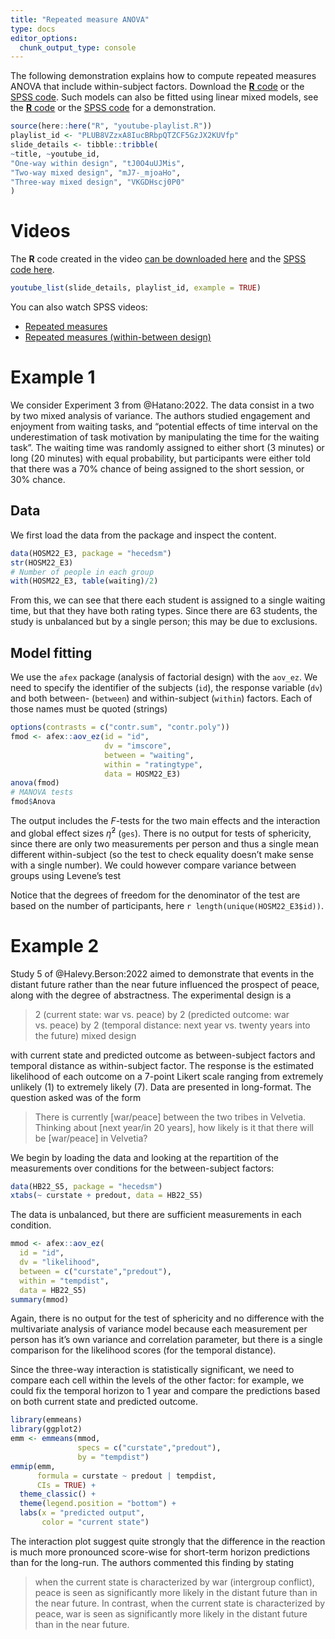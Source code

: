 ```yaml
---
title: "Repeated measure ANOVA"
type: docs
editor_options: 
  chunk_output_type: console
---
```


The following demonstration explains how to compute repeated measures ANOVA that include within-subject factors. Download the [**R** code](/example/repeated.R) or the [SPSS code](/example/repeated.sps). Such models can also be fitted using linear mixed models, see the [**R** code](/example/repeatedwmixedmodels.R) or the [SPSS code](/example/repeatedwmixedmodels.sps) for a demonstration.



```r
source(here::here("R", "youtube-playlist.R"))
playlist_id <- "PLUB8VZzxA8IucBRbpQTZCF5GzJX2KUVfp"
slide_details <- tibble::tribble(
~title, ~youtube_id,
"One-way within design", "tJ0O4uUJMis",
"Two-way mixed design", "mJ7-_mjoaHo",
"Three-way mixed design", "VKGDHscj0P0"
)

```

# Videos

The **R** code created in the video [can be downloaded here](/example/repeated.R) and the [SPSS code here](/example/repeated.sps).

```r
youtube_list(slide_details, playlist_id, example = TRUE)
```

You can also watch SPSS videos:

- [Repeated measures](https://www.youtube.com/watch?v=VPck9Z8m9hc&list=PLUB8VZzxA8Iv41lUAoTRNoat3oCVlFY62)
- [Repeated measures (within-between design)](https://www.youtube.com/watch?v=1eVVFziSN_k&list=PLUB8VZzxA8Iv41lUAoTRNoat3oCVlFY62)

# Example 1

We consider Experiment 3 from @Hatano:2022. The data consist in a two by two mixed analysis of variance. The authors studied engagement and enjoyment from waiting tasks, and "potential effects of time interval on the underestimation of task motivation by manipulating the time for the waiting task". The waiting time was randomly assigned to either short (3 minutes) or long (20 minutes) with equal probability, but participants were either told that there was a 70% chance of being assigned to the short session, or 30% chance.

## Data 

We first load the data from the package and inspect the content.

```r
data(HOSM22_E3, package = "hecedsm")
str(HOSM22_E3)
# Number of people in each group
with(HOSM22_E3, table(waiting)/2)
```

From this, we can see that there each student is assigned to a single waiting time, but that they have both rating types. Since there are 63 students, the study is unbalanced but by a single person; this may be due to exclusions.

## Model fitting

We use the `afex` package (analysis of factorial design) with the `aov_ez`. We need to specify the identifier of the subjects (`id`), the response variable (`dv`) and both between- (`between`) and within-subject (`within`) factors. Each of those names must be quoted (strings)

```r
options(contrasts = c("contr.sum", "contr.poly"))
fmod <- afex::aov_ez(id = "id", 
                     dv = "imscore", 
                     between = "waiting",
                     within = "ratingtype",
                     data = HOSM22_E3)
anova(fmod)
# MANOVA tests
fmod$Anova
```

The output includes the $F$-tests for the two main effects and the interaction and global effect sizes $\widehat{\eta}^2$ (`ges`). There is no output for tests of sphericity, since there are only two measurements per person and thus a single mean different within-subject (so the test to check equality doesn't make sense with a single number). We could however compare variance between groups using Levene's test

Notice that the degrees of freedom for the denominator of the test are based on the number of participants, here `r length(unique(HOSM22_E3$id))`.


# Example 2


Study 5 of @Halevy.Berson:2022 aimed to demonstrate that events in the distant future rather than the near future influenced the prospect of peace, along with the degree of abstractness. The experimental design is a 

> 2 (current state: war vs. peace) by 2 (predicted outcome: war vs. peace) by 2 (temporal distance: next year vs. twenty years into the future) mixed design

with current state and predicted outcome as between-subject factors and temporal distance as within-subject factor. The response is the estimated likelihood of each outcome on a 7-point Likert scale ranging from extremely unlikely (1) to extremely likely (7). Data are presented in long-format. The question asked was of the form 

>There is currently [war/peace] between the two tribes in Velvetia. Thinking about [next year/in 20 years], how likely is it that there will be [war/peace] in Velvetia?


We begin by loading the data and looking at the repartition of the measurements over conditions for the between-subject factors:

```r
data(HB22_S5, package = "hecedsm")
xtabs(~ curstate + predout, data = HB22_S5)
```

The data is unbalanced, but there are sufficient measurements in each condition.

```r
mmod <- afex::aov_ez(
  id = "id",
  dv = "likelihood",
  between = c("curstate","predout"),
  within = "tempdist",
  data = HB22_S5)
summary(mmod)
```

Again, there is no output for the test of sphericity and no difference with the multivariate analysis of variance model because each measurement per person has it's own variance and correlation parameter, but there is a single comparison for the likelihood scores (for the temporal distance).

Since the three-way interaction is statistically significant, we need to compare each cell within the levels of the other factor: for example, we could fix the temporal horizon to 1 year and compare the predictions based on both current state and predicted outcome.

```r
library(emmeans)
library(ggplot2)
emm <- emmeans(mmod, 
               specs = c("curstate","predout"),
               by = "tempdist")
emmip(emm, 
      formula = curstate ~ predout | tempdist,
      CIs = TRUE) +
  theme_classic() + 
  theme(legend.position = "bottom") +
  labs(x = "predicted output",
       color = "current state")
```

The interaction plot suggest quite strongly that the difference in the reaction is much more pronounced score-wise for short-term horizon predictions than for the long-run. The authors commented this finding by stating

> when the current state is characterized by war (intergroup conflict), peace is seen as significantly more likely in the distant future than in the near future. In contrast, when the current state is characterized by peace, war is seen as significantly more likely in the distant future than in the near future.



